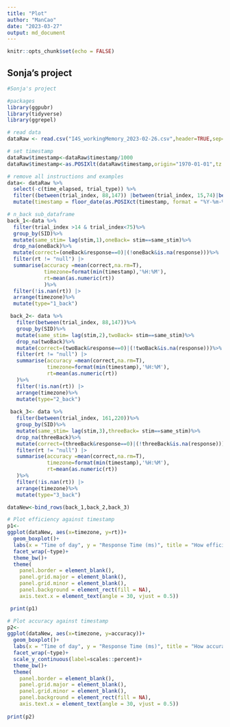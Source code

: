 ```yaml
---
title: "Plot"
author: "ManCao"
date: "2023-03-27"
output: md_document
---
```


```r
knitr::opts_chunk$set(echo = FALSE)
```

## Sonja's project

```r
#Sonja's project

#packages
library(ggpubr)
library(tidyverse)
library(ggrepel)

# read data
dataRaw <- read.csv("I4S_workingMemory_2023-02-26.csv",header=TRUE,sep=';')

# set timestamp
dataRaw$timestamp<-dataRaw$timestamp/1000
dataRaw$timestamp<-as.POSIXlt(dataRaw$timestamp,origin="1970-01-01",tz = "GMT")

# remove all instructions and examples
data<- dataRaw %>% 
  select(-c(time_elapsed, trial_type)) %>%
  filter((between(trial_index, 88,147)) |between(trial_index, 15,74)|between(trial_index, 161,220))%>%
  mutate(timestamp = floor_date(as.POSIXct(timestamp, format = "%Y-%m-%d %H:%M:%S"),"30 mins"))

# n_back sub_dataframe
back_1<-data %>% 
  filter(trial_index >14 & trial_index<75)%>%
  group_by(SID)%>%
  mutate(same_stim= lag(stim,1),oneBack= stim==same_stim)%>%
  drop_na(oneBack)%>%
  mutate(correct=(oneBack&response==0)|(!oneBack&is.na(response)))%>%
  filter(rt != "null") |> 
  summarise(accuracy =mean(correct,na.rm=T),
            timezone=format(min(timestamp),'%H:%M'),
            rt=mean(as.numeric(rt))
            )%>%
  filter(!is.nan(rt)) |> 
  arrange(timezone)%>%
  mutate(type="1_back")

 back_2<- data %>% 
   filter(between(trial_index, 88,147))%>%
   group_by(SID)%>%
   mutate(same_stim= lag(stim,2),twoBack= stim==same_stim)%>%
   drop_na(twoBack)%>%
   mutate(correct=(twoBack&response==0)|(!twoBack&is.na(response)))%>%
   filter(rt != "null") |> 
   summarise(accuracy =mean(correct,na.rm=T),
             timezone=format(min(timestamp),'%H:%M'),
             rt=mean(as.numeric(rt))
   )%>%
   filter(!is.nan(rt)) |> 
   arrange(timezone)%>%
   mutate(type="2_back")
 
 back_3<- data %>% 
   filter(between(trial_index, 161,220))%>%
   group_by(SID)%>%
   mutate(same_stim= lag(stim,3),threeBack= stim==same_stim)%>%
   drop_na(threeBack)%>%
   mutate(correct=(threeBack&response==0)|(!threeBack&is.na(response)))%>%
   filter(rt != "null") |> 
   summarise(accuracy =mean(correct,na.rm=T),
             timezone=format(min(timestamp),'%H:%M'),
             rt=mean(as.numeric(rt))
   )%>%
   filter(!is.nan(rt)) |> 
   arrange(timezone)%>%
   mutate(type="3_back")

dataNew<-bind_rows(back_1,back_2,back_3)

# Plot efficiency against timestamp
p1<- 
ggplot(dataNew, aes(x=timezone, y=rt))+
  geom_boxplot()+
  labs(x = "Time of day", y = "Response Time (ms)", title = "How efficiency is affected by time")+
  facet_wrap(~type)+
  theme_bw()+
  theme(
    panel.border = element_blank(),
    panel.grid.major = element_blank(),
    panel.grid.minor = element_blank(),
    panel.background = element_rect(fill = NA),
    axis.text.x = element_text(angle = 30, vjust = 0.5))

 print(p1)

# Plot accuracy against timestamp
p2<-
ggplot(dataNew, aes(x=timezone, y=accuracy))+
  geom_boxplot()+
  labs(x = "Time of day", y = "Response Time (ms)", title = "How accuracy is affected by time")+
  facet_wrap(~type)+
  scale_y_continuous(label=scales::percent)+
  theme_bw()+
  theme(
    panel.border = element_blank(),
    panel.grid.major = element_blank(),
    panel.grid.minor = element_blank(),
    panel.background = element_rect(fill = NA),
    axis.text.x = element_text(angle = 30, vjust = 0.5))
  
print(p2)
```

